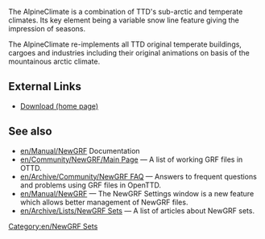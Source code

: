 

{{en/Infobox NewGRF|setname= AlpineClimate
|screenshot= en/Runbury600x400.png
|artist= Michael Blunck
|coder= Michael Blunck
|focus= Landscape
|homepage=www.ttdpatch.de
|homepagename= Transport Tycoon - The New Graphics
|copyright= copyrighted
}}
The AlpineClimate is a combination of TTD's sub-arctic and temperate climates. Its key element being a variable snow line feature giving the impression of seasons. 

The AlpineClimate re-implements all TTD original temperate buildings, cargoes and industries including their original animations on basis of the mountainous arctic climate.  


==External Links==
*[http://ttdpatch.de/download.html Download (home page)]

== See also ==
* [[en/Manual/NewGRF]] Documentation
* [[en/Community/NewGRF/Main Page]] &mdash; A list of working GRF files in OTTD.
* [[en/Archive/Community/NewGRF FAQ]] &mdash; Answers to frequent questions and problems using GRF files in OpenTTD.
* [[en/Manual/NewGRF]] &mdash; The NewGRF Settings window is a new feature which allows better management of NewGRF files. 
* [[en/Archive/Lists/NewGRF Sets]] &mdash; A list of articles about NewGRF sets.

[[Category:en/NewGRF Sets]]